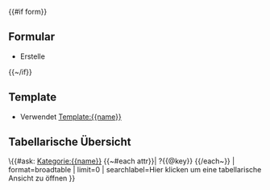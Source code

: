 {{description}}
{{#if form}}

==Formular==
* Erstelle [[Hat Standardformular::{{name}}|{{title}}]]
{{~/if}}

==Template==
* Verwendet [[Template:{{name}}]]
==Tabellarische Übersicht==
\{{#ask: [[Kategorie:{{name}}]]
{{~#each attr}}| ?{{@key}}
{{/each~}}
| format=broadtable
| limit=0
| searchlabel=Hier klicken um eine tabellarische Ansicht zu öffnen
}}
